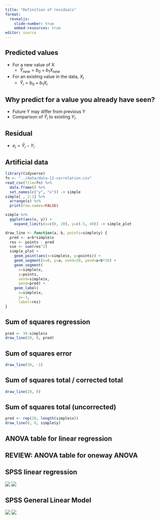 ```yaml
---
title: "Definition of residuals"
format: 
  revealjs:
    slide-number: true
    embed-resources: true
editor: source
---
```


## Predicted values

-   For a new value of X
    -   $\hat{Y}_{new}=b_0+b_1 X_{new}$

-   For an existing value in the data, $X_i$
    -   $\hat{Y}_i=b_0+b_1 X_i$

## Why predict for a value you already have seen?

-   Future Y may differ from previous Y
-   Comparison of $\hat{Y}_i$ to existing $Y_i$.

## Residual

-   $e_i=\hat{Y}_i-Y_i$

## Artificial data

```r
library(tidyverse)
fn <- "../data/data-13-correlation.csv"
read_csv(file=fn) %>% 
  data.frame() %>%
  set_names(c("y", "x")) -> simple
simple[ , 2:1] %>%
  arrange(x) %>%
  print(row.names=FALSE)
```

```r
simple %>%
  ggplot(aes(x, y)) +
    expand_limits(x=c(0, 20), y=c(-5, 40)) -> simple_plot

draw_line <- function(a, b, points=simple$y) {
  pred <- a+b*simple$x
  res <- points - pred
  sse <- sum(res^2)
  simple_plot +
    geom_point(aes(x=simple$x, y=points)) +
    geom_segment(x=0, y=a, xend=20, yend=a+b*20) +
    geom_segment(
      x=simple$x, 
      y=points, 
      xend=simple$x, 
      yend=pred) +
    geom_label(
      x=simple$x,
      y=-3,
      label=res)
}
```

## Sum of squares regression

```r
pred <- 30-simple$x
draw_line(20, 0, pred)
```

## Sum of squares error

```r
draw_line(30, -1)

```

## Sum of squares total / corrected total

```r
draw_line(20, 0)
```

## Sum of squares total (uncorrected)

```r
pred <- rep(20, length(simple$x))
draw_line(0, 0, simple$y)
```

## ANOVA table for linear regression

```{=tex}
\begin{matrix}
            &  SS &  df &                  MS &           F-ratio \\
 Regression & SSR &   1 &   MSR=\frac{SSR}{1} & F=\frac{MSR}{MSE} \\
 Error      & SSE & n-2 & MSE=\frac{SSE}{n-2} &                   \\
 Total      & SST & n-1 &                     &
\end{matrix}
```
## REVIEW: ANOVA table for oneway ANOVA

```{=tex}
\begin{matrix}
         &  SS &  df &                    MS &           F-ratio \\
 Between & SSB & k-1 &   MSB=\frac{SSB}{k-1} & F=\frac{MSB}{MSW} \\
 Within  & SSW & n-k & MSW=\frac{SSW}{n-k-1} &                   \\
 Total   & SST & n-1 &                       &
\end{matrix}
```

## SPSS linear regression

![](../images/simple-regression-02.png) ![](../images/simple-regression-03.png)

## SPSS General Linear Model

![](../images/simple-regression-01.png) ![](../images/simple-regression-04.png)

